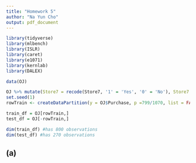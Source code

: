 ```yaml
---
title: "Homework 5"
author: "Na Yun Cho"
output: pdf_document
---
```

```r
library(tidyverse)
library(mlbench)
library(ISLR)
library(caret)
library(e1071)
library(kernlab)
library(DALEX)
```

```r
data(OJ)

OJ %>% mutate(Store7 = recode(Store7, '1' = 'Yes', '0' = 'No'), Store7 = as.numeric(Store7))
set.seed(1)
rowTrain <- createDataPartition(y = OJ$Purchase, p =799/1070, list = FALSE)

train_df = OJ[rowTrain,]
test_df = OJ[-rowTrain,]

dim(train_df) #has 800 observations
dim(test_df) #has 270 observations
```





## (a)
```r

```

